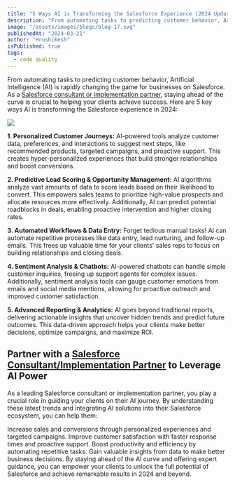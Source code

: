 ```yaml
---
title: "5 Ways AI is Transforming the Salesforce Experience (2024 Update)"
description: "From automating tasks to predicting customer behavior, Artificial Intelligence (AI) is rapidly changing the game for businesses on Salesforce. As a Salesforce consultant or implementation partner, staying ahead of the curve is crucial to helping your clients achieve success. Here are 5 key ways AI is transforming the Salesforce experience in 2024:"
image: "/assets/images/blogs/blog-17.svg"
publishedAt: "2024-03-21"
author: "Hrushikesh"
isPublished: true
tags:
  - code quality
---
```


From automating tasks to predicting customer behavior, Artificial Intelligence (AI) is rapidly changing the game for businesses on Salesforce. As a [Salesforce consultant or implementation partner](http://www.cloudprism.in), staying ahead of the curve is crucial to helping your clients achieve success. Here are 5 key ways AI is transforming the Salesforce experience in 2024:

<Image src="/assets/images/blogs/blog-18.svg" />

**1. Personalized Customer Journeys:** AI-powered tools analyze customer data, preferences, and interactions to suggest next steps, like recommended products, targeted campaigns, and proactive support. This creates hyper-personalized experiences that build stronger relationships and boost conversions.

**2. Predictive Lead Scoring & Opportunity Management:** AI algorithms analyze vast amounts of data to score leads based on their likelihood to convert. This empowers sales teams to prioritize high-value prospects and allocate resources more effectively. Additionally, AI can predict potential roadblocks in deals, enabling proactive intervention and higher closing rates.

**3. Automated Workflows & Data Entry:** Forget tedious manual tasks! AI can automate repetitive processes like data entry, lead nurturing, and follow-up emails. This frees up valuable time for your clients' sales reps to focus on building relationships and closing deals.

**4. Sentiment Analysis & Chatbots:** AI-powered chatbots can handle simple customer inquiries, freeing up support agents for complex issues. Additionally, sentiment analysis tools can gauge customer emotions from emails and social media mentions, allowing for proactive outreach and improved customer satisfaction.

**5. Advanced Reporting & Analytics:** AI goes beyond traditional reports, delivering actionable insights that uncover hidden trends and predict future outcomes. This data-driven approach helps your clients make better decisions, optimize campaigns, and maximize ROI.

## Partner with a [Salesforce Consultant/Implementation Partner](http://www.cloudprism.in) to Leverage AI Power

As a leading Salesforce consultant or implementation partner, you play a crucial role in guiding your clients on their AI journey. By understanding these latest trends and integrating AI solutions into their Salesforce ecosystem, you can help them:

Increase sales and conversions through personalized experiences and targeted campaigns.
Improve customer satisfaction with faster response times and proactive support.
Boost productivity and efficiency by automating repetitive tasks.
Gain valuable insights from data to make better business decisions.
By staying ahead of the AI curve and offering expert guidance, you can empower your clients to unlock the full potential of Salesforce and achieve remarkable results in 2024 and beyond.
